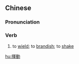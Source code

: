 ==Chinese==
{{zh-forms|s=挥动}}

===Pronunciation===
{{zh-pron
|m=huīdòng
|c=fai1 dung6
|cat=v
}}

===Verb===
{{zh-verb}}

# to [[wield]]; to [[brandish]]; to [[shake]]

[[hu:揮動]]